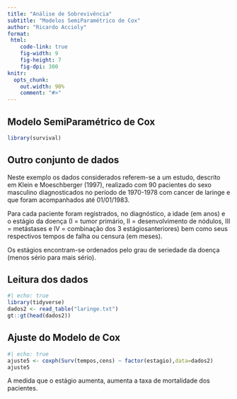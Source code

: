 ```yaml
---
title: "Análise de Sobrevivência"
subtitle: "Modelos SemiParamétrico de Cox"
author: "Ricardo Accioly"
format:
 html:
    code-link: true
    fig-width: 9
    fig-height: 7
    fig-dpi: 300
knitr:
  opts_chunk: 
    out.width: 90%
    comment: "#>"
---
```


## Modelo SemiParamétrico de Cox

```r
library(survival)
```

## Outro conjunto de dados {.smaller}

Neste exemplo os dados considerados referem-se a um estudo, descrito em Klein e Moeschberger (1997), realizado com 90 pacientes do sexo masculino diagnosticados no período de 1970-1978 com cancer de laringe e que foram acompanhados até 01/01/1983.

Para cada paciente foram registrados, no diagnóstico, a idade (em anos) e o estágio da doença (I = tumor primário, II = desenvolvimento de nódulos, III = metástases e IV = combinação dos 3 estágiosanteriores) bem como seus respectivos tempos de falha ou censura (em meses).

Os estágios encontram-se ordenados pelo grau de seriedade da doença (menos sério para mais sério).

## Leitura dos dados

```r
#| echo: true
library(tidyverse)
dados2 <- read_table("laringe.txt")
gt::gt(head(dados2))
```

## Ajuste do Modelo de Cox

```r
#| echo: true
ajuste5 <- coxph(Surv(tempos,cens) ~ factor(estagio),data=dados2)
ajuste5
```

A medida que o estágio aumenta, aumenta a taxa de mortalidade dos pacientes.
